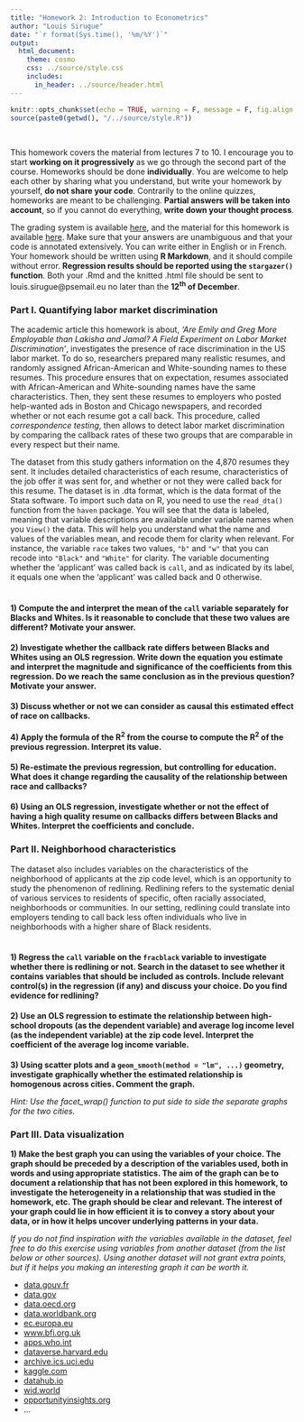 ---
title: "Homework 2: Introduction to Econometrics"
author: "Louis Sirugue"
date: "`r format(Sys.time(), '%m/%Y')`"
output: 
  html_document:
    theme: cosmo
    css: ../source/style.css
    includes:
      in_header: ../source/header.html
---

```{r setup, echo = F, warning = F, message = F}
knitr::opts_chunk$set(echo = TRUE, warning = F, message = F, fig.align = 'center') 
source(paste0(getwd(), "/../source/style.R"))
```

<br>

This homework covers the material from lectures 7 to 10. I encourage you to start **working on it progressively** as we go through the second part of the course. Homeworks should be done **individually**. You are welcome to help each other by sharing what you understand, but write your homework by yourself, **do not share your code**. Contrarily to the online quizzes, homeworks are meant to be challenging. **Partial answers will be taken into account**, so if you cannot do everything, **write down your thought process**.

The grading system is available [here](https://louissirugue.github.io/data-analysis-course/homework2/grading.html), and the material for this homework is available [here](https://louissirugue.github.io/data-analysis-course/homework2/data.zip). Make sure that your answers are unambiguous and that your code is annotated extensively. You can write either in English or in French. Your homework should be written using **R Markdown**, and it should compile without error. **Regression results should be reported using the `stargazer()` function**. Both your .Rmd and the knitted .html file should be sent to louis.sirugue@psemail.eu no later than the <b>12<sup>th</sup> of December</b>. 

### Part I. Quantifying labor market discrimination

The academic article this homework is about, *'Are Emily and Greg More Employable than Lakisha and Jamal? A Field Experiment on Labor Market Discrimination'*, investigates the presence of race discrimination in the US labor market. To do so, researchers prepared many realistic resumes, and randomly assigned African-American and White-sounding names to these resumes. This procedure ensures that on expectation, resumes associated with African-American and White-sounding names have the same characteristics. Then, they sent these resumes to employers who posted help-wanted ads in Boston and Chicago newspapers, and recorded whether or not each resume got a call back. This procedure, called *correspondence testing*, then allows to detect labor market discrimination by comparing the callback rates of these two groups that are comparable in every respect but their name.  

The dataset from this study gathers information on the 4,870 resumes they sent. It includes detailed characteristics of each resume, characteristics of the job offer it was sent for, and whether or not they were called back for this resume. The dataset is in .dta format, which is the data format of the Stata software. To import such data on R, you need to use the `read_dta()` function from the `haven` package. You will see that the data is labeled, meaning that variable descriptions are available under variable names when you `View()` the data. This will help you understand what the name and values of the variables mean, and recode them for clarity when relevant. For instance, the variable  `race` takes two values, `"b"` and `"w"` that you can recode into `"Black"` and `"White"` for clarity. The variable documenting whether the 'applicant' was called back is `call`, and as indicated by its label, it equals one when the 'applicant' was called back and 0 otherwise.

<p style = "margin-bottom:1cm;"></p>

**1\) Compute the and interpret the mean of the `call` variable separately for Blacks and Whites. Is it reasonable to conclude that these two values are different? Motivate your answer.**

<p style = "margin-bottom:.5cm;"></p>

**2\) Investigate whether the callback rate differs between Blacks and Whites using an OLS regression. Write down the equation you estimate and interpret the magnitude and significance of the coefficients from this regression. Do we reach the same conclusion as in the previous question? Motivate your answer.**

<p style = "margin-bottom:.5cm;"></p>

**3\) Discuss whether or not we can consider as causal this estimated effect of race on callbacks.**

<p style = "margin-bottom:.5cm;"></p>

**4\) Apply the formula of the R<sup>2</sup> from the course to compute the R<sup>2</sup> of the previous regression. Interpret its value.**

<p style = "margin-bottom:.5cm;"></p>

**5\) Re-estimate the previous regression, but controlling for education. What does it change regarding the causality of the relationship between race and callbacks?**

<p style = "margin-bottom:.5cm;"></p>

**6\) Using an OLS regression, investigate whether or not the effect of having a high quality resume on callbacks differs between Blacks and Whites. Interpret the coefficients and conclude.**

<p style = "margin-bottom:.5cm;"></p>

### Part II. Neighborhood characteristics

The dataset also includes variables on the characteristics of the neighborhood of applicants at the zip code level, which is an opportunity to study the phenomenon of redlining. Redlining refers to the systematic denial of various services to residents of specific, often racially associated, neighborhoods or communities. In our setting, redlining could translate into employers tending to call back less often individuals who live in neighborhoods with a higher share of Black residents.

<p style = "margin-bottom:1cm;"></p>

**1\) Regress the `call` variable on the `fracblack` variable to investigate whether there is redlining or not. Search in the dataset to see whether it contains variables that should be included as controls. Include relevant control(s) in the regression (if any) and discuss your choice. Do you find evidence for redlining?**

<p style = "margin-bottom:.5cm;"></p>

**2\) Use an OLS regression to estimate the relationship between high-school dropouts (as the dependent variable) and average log income level (as the independent variable) at the zip code level. Interpret the coefficient of the average log income variable.**

<p style = "margin-bottom:.5cm;"></p>

**3\) Using scatter plots and a `geom_smooth(method = "lm", ...)` geometry, investigate graphically whether the estimated relationship is homogenous across cities. Comment the graph.**

*Hint: Use the facet_wrap() function to put side to side the separate graphs for the two cities.*

<p style = "margin-bottom:.5cm;"></p>

### Part III. Data visualization

**1\) Make the best graph you can using the variables of your choice. The graph should be preceded by a description of the variables used, both in words and using appropriate statistics. The aim of the graph can be to document a relationship that has not been explored in this homework, to investigate the heterogeneity in a relationship that was studied in the homework, etc. The graph should be clear and relevant. The interest of your graph could lie in how efficient it is to convey a story about your data, or in how it helps uncover underlying patterns in your data.**

*If you do not find inspiration with the variables available in the dataset, feel free to do this exercise using variables from another dataset (from the list below or other sources). Using another dataset will not grant extra points, but if it helps you making an interesting graph it can be worth it.*

 * [data.gouv.fr](https://www.data.gouv.fr/)
 * [data.gov](https://www.data.gov/)
 * [data.oecd.org](https://data.oecd.org/)
 * [data.worldbank.org](https://data.worldbank.org/)
 * [ec.europa.eu](https://ec.europa.eu/eurostat/web/main/data/database) 
 * [www.bfi.org.uk](https://www.bfi.org.uk/industry-data-insights)
 * [apps.who.int](https://apps.who.int/gho/data/node.home)
 * [dataverse.harvard.edu](https://dataverse.harvard.edu/)
 * [archive.ics.uci.edu](https://archive.ics.uci.edu/ml/datasets.php)
 * [kaggle.com](https://www.kaggle.com/datasets)
 * [datahub.io](https://datahub.io/collections)
 * [wid.world](https://wid.world/data/)
 * [opportunityinsights.org](https://opportunityinsights.org/data/)
 * ...
 
<br><br>
